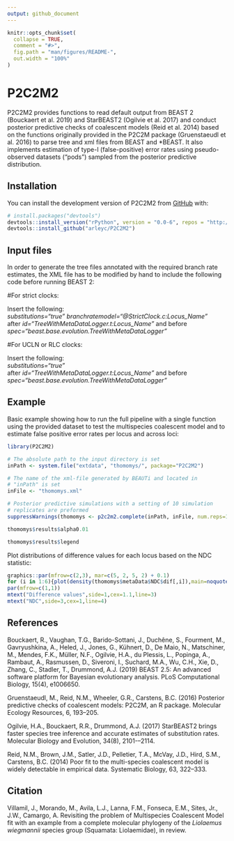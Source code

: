 ```yaml
---
output: github_document
---
```


<!-- README.md is generated from README.Rmd. Please edit that file -->

```r
knitr::opts_chunk$set(
  collapse = TRUE,
  comment = "#>",
  fig.path = "man/figures/README-",
  out.width = "100%"
)
```

# P2C2M2

<!-- badges: start -->
<!-- badges: end -->

P2C2M2 provides functions to read default output from BEAST 2 (Bouckaert et al. 2019) and StarBEAST2 (Ogilvie et al. 2017) and conduct posterior predictive checks of coalescent models (Reid et al. 2014) based on the functions originally provided in the P2C2M package (Gruenstaeudl et al. 2016) to parse tree and xml files from BEAST and *BEAST. It also implements estimation of type-I (false-positive) error rates using pseudo-observed datasets ("pods") sampled from the posterior predictive distribution.

## Installation

You can install the development version of P2C2M2 from [GitHub](https://github.com/) with:

``` r
# install.packages("devtools")
devtools::install_version("rPython", version = "0.0-6", repos = "http://cran.us.r-project.org")
devtools::install_github("arleyc/P2C2M2")
```

## Input files

In order to generate the tree files annotated with the required branch rate estimates, the XML file has to be modified by hand to include the following code before running BEAST 2:

#For strict clocks:

Insert the following:<br>
<em>substitutions="true" branchratemodel="\@StrictClock.c:Locus_Name"</em><br>
after <em>id="TreeWithMetaDataLogger.t:Locus_Name"</em> and before <em>spec="beast.base.evolution.TreeWithMetaDataLogger"</em>

#For UCLN or RLC clocks:

Insert the following:<br>
<em>substitutions="true"</em><br>
after <em>id="TreeWithMetaDataLogger.t:Locus_Name"</em> and before <em>spec="beast.base.evolution.TreeWithMetaDataLogger"</em>

## Example

Basic example showing how to run the full pipeline with a single function using the provided dataset to test the multispecies coalescent model and to estimate false positive error rates per locus and across loci:

```r
library(P2C2M2)

# The absolute path to the input directory is set
inPath <- system.file("extdata", "thomomys/", package="P2C2M2")

# The name of the xml-file generated by BEAUTi and located in 
# "inPath" is set
inFile <- "thomomys.xml"

# Posterior predictive simulations with a setting of 10 simulation 
# replicates are preformed
suppressWarnings(thomomys <- p2c2m2.complete(inPath, inFile, num.reps=10, error.rate = TRUE, save.metadata = TRUE))

thomomys$results$alpha0.01

thomomys$results$legend
```

Plot distributions of difference values for each locus based on the NDC statistic:

```r
graphics::par(mfrow=c(2,3), mar=c(5, 2, 5, 2) + 0.1)
for (i in 1:6){plot(density(thomomys$metaData$NDC$dif[,i]),main=noquote(thomomys$inData$loci$dta[[i]]),xlab="",ylab="")}
par(mfrow=c(1,1))
mtext("Difference values",side=1,cex=1.1,line=3)
mtext("NDC",side=3,cex=1,line=4)
```

## References

Bouckaert, R., Vaughan, T.G., Barido-Sottani, J., Duchêne, S., Fourment, M., Gavryushkina, A., Heled, J., Jones, G., Kühnert, D., De Maio, N., Matschiner, M., Mendes, F.K., Müller, N.F., Ogilvie, H.A., du Plessis, L., Popinga, A., Rambaut, A., Rasmussen, D., Siveroni, I., Suchard, M.A., Wu, C.H., Xie, D., Zhang, C., Stadler, T., Drummond, A.J. (2019) BEAST 2.5: An advanced software platform for Bayesian evolutionary analysis. PLoS Computational Biology, 15(4), e1006650.

Gruenstaeudl, M., Reid, N.M., Wheeler, G.R., Carstens, B.C. (2016) Posterior predictive checks of coalescent models: P2C2M, an R package. Molecular Ecology Resources, 6, 193--205.

Ogilvie, H.A., Bouckaert, R.R., Drummond, A.J. (2017) StarBEAST2 brings faster species tree inference and accurate estimates of substitution rates. Molecular Biology and Evolution, 34(8), 2101-–2114.

Reid, N.M., Brown, J.M., Satler, J.D., Pelletier, T.A., McVay, J.D., Hird, S.M., Carstens, B.C. (2014) Poor fit to the multi-species coalescent model is widely detectable in empirical data. Systematic Biology, 63, 322--333.

## Citation

Villamil, J., Morando, M., Avila, L.J., Lanna, F.M., Fonseca, E.M., Sites, Jr., J.W., Camargo, A. Revisiting the problem of Multispecies Coalescent Model fit with an example from a complete molecular phylogeny of the <em>Liolaemus wiegmannii</em> species group (Squamata: Liolaemidae), in review.
